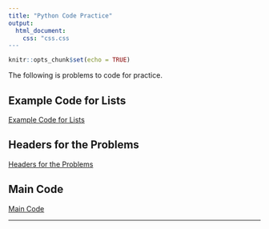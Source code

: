 ```yaml
---
title: "Python Code Practice"
output: 
  html_document:
    css: "css.css
---
```


```r
knitr::opts_chunk$set(echo = TRUE)
```

The following is problems to code for practice.

## Example Code for Lists

[Example Code for Lists](example.py)

## Headers for the Problems

[Headers for the Problems](headers_for_the_problems.txt)

## Main Code

[Main Code](main.py)

__________